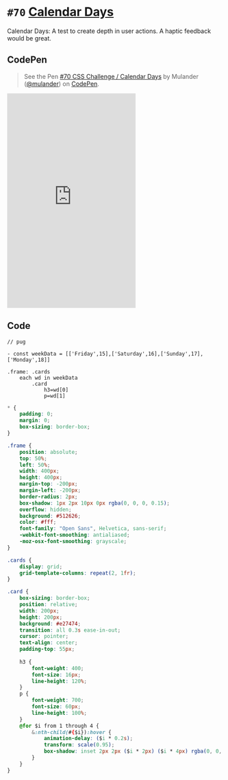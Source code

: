 
<Meta />

# `#70` [Calendar Days](https://100dayscss.com/days/70/)

Calendar Days: A test to create depth in user actions. A haptic feedback would be great.

## CodePen

> See the Pen [#70 CSS Challenge / Calendar Days](https://codepen.io/mulander/pen/eYQaXzy)
by Mulander ([@mulander](https://codepen.io/mulander))
on [CodePen](https://codepen.io).

<iframe
  height="500"
  className="w-full my-10 bg-gray-200"
  scrolling="no"
  title="#70 CSS Challenge / Calendar Days"
  src="https://codepen.io/mulander/embed/eYQaXzy?default-tab=html%2Cresult"
  frameBorder="no"
  loading="lazy"
  allowtransparency="true"
  allowFullScreen={true}
>

</iframe>

## Code

```pug
// pug

- const weekData = [['Friday',15],['Saturday',16],['Sunday',17],['Monday',18]]

.frame: .cards
	each wd in weekData
		.card
			h3=wd[0]
			p=wd[1]
```

```css
* {
	padding: 0;
	margin: 0;
	box-sizing: border-box;
}

.frame {
	position: absolute;
	top: 50%;
	left: 50%;
	width: 400px;
	height: 400px;
	margin-top: -200px;
	margin-left: -200px;
	border-radius: 2px;
	box-shadow: 1px 2px 10px 0px rgba(0, 0, 0, 0.15);
	overflow: hidden;
	background: #512626;
	color: #fff;
	font-family: "Open Sans", Helvetica, sans-serif;
	-webkit-font-smoothing: antialiased;
	-moz-osx-font-smoothing: grayscale;
}

.cards {
	display: grid;
	grid-template-columns: repeat(2, 1fr);
}

.card {
	box-sizing: border-box;
	position: relative;
	width: 200px;
	height: 200px;
	background: #e27474;
	transition: all 0.3s ease-in-out;
	cursor: pointer;
	text-align: center;
	padding-top: 55px;
	
	h3 {
		font-weight: 400;
		font-size: 16px;
		line-height: 120%;
	}
	p {
		font-weight: 700;
		font-size: 60px;
		line-height: 100%;
	}
	@for $i from 1 through 4 {
  		&:nth-child(#{$i}):hover {
			animation-delay: ($i * 0.2s);
			transform: scale(0.95);
			box-shadow: inset 2px 2px ($i * 2px) ($i * 4px) rgba(0, 0, 0, 0.25);
		}
	}
}
```